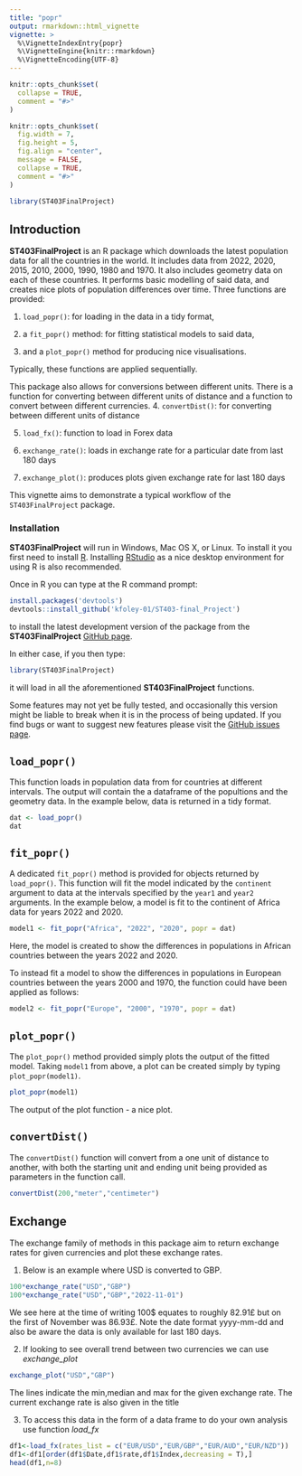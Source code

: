 ```yaml
---
title: "popr"
output: rmarkdown::html_vignette
vignette: >
  %\VignetteIndexEntry{popr}
  %\VignetteEngine{knitr::rmarkdown}
  %\VignetteEncoding{UTF-8}
---
```


```r
knitr::opts_chunk$set(
  collapse = TRUE,
  comment = "#>"
)
```

```r
knitr::opts_chunk$set(
  fig.width = 7,
  fig.height = 5,
  fig.align = "center",
  message = FALSE,
  collapse = TRUE,
  comment = "#>"
)
```

```r
library(ST403FinalProject)
```

## Introduction 

__ST403FinalProject__ is an R package which downloads the latest population data for all the countries in the world. It includes data from 2022, 2020, 2015, 2010, 2000, 1990, 1980 and 1970. It also includes geometry data on each of these countries. It performs basic modelling of said data, and creates nice plots of population differences over time. Three functions are provided:

  1. `load_popr()`: for loading in the data in a tidy format,
  
  2. a `fit_popr()` method: for fitting statistical models to said data,
  
  3. and a `plot_popr()` method for producing nice visualisations.
  
Typically, these functions are applied sequentially. 
  
This package also allows for conversions between different units. 
There is a function for converting between different units of distance and a function to
convert between different currencies.
   4. `convertDist()`: for converting between different units of distance
   
   5. `load_fx()`: function to load in Forex data
   
   6. `exchange_rate()`: loads in exchange rate for a particular date from last 180 days
   
   7. `exchange_plot()`: produces plots given exchange rate for last 180 days

This vignette aims to demonstrate a typical workflow of the `ST403FinalProject` package.


### Installation 

__ST403FinalProject__ will run in Windows, Mac OS X, or Linux. To install it you first need to install [R](https://cran.r-project.org/). Installing [RStudio](https://www.rstudio.com/) as a nice desktop environment for using R is also recommended.

Once in R you can type at the R command prompt:

```r
install.packages('devtools')
devtools::install_github('kfoley-01/ST403-final_Project')
```

to install the latest development version of the package from the __ST403FinalProject__ [GitHub page](https://github.com/kfoley-01/ST403-final_Project). 

In either case, if you then type:

```r
library(ST403FinalProject)
```

it will load in all the aforementioned __ST403FinalProject__ functions.

Some features may not yet be fully tested, and occasionally this version might be liable to break when it is in the process of being updated. If you find bugs or want to suggest new features please visit the [GitHub issues page](https://github.com/kfoley-01/ST403-final_Project/issues).


## `load_popr()`

This function loads in population data from for countries at different intervals.  The output will contain the a dataframe of the popultions and the geometry data. In the example below, data is returned in a tidy format.

```r
dat <- load_popr()
dat
```


## `fit_popr()`

A dedicated `fit_popr()` method is provided for objects returned by `load_popr()`. This function will fit the model indicated by the `continent` argument to data at the intervals specified by the `year1` and `year2` arguments. In the example below, a  model is fit to the continent of Africa data for years 2022 and 2020. 

```r
model1 <- fit_popr("Africa", "2022", "2020", popr = dat)
```

Here, the model is created to show the differences in populations in African countries between the years 2022 and 2020.

To instead fit a model to show the differences in populations in European countries between the years 2000 and 1970, the function could have been applied as follows:

```r
model2 <- fit_popr("Europe", "2000", "1970", popr = dat)
```

## `plot_popr()`

The `plot_popr()` method provided simply plots the output of the fitted model. Taking `model1` from above, a plot can be created simply by typing `plot_popr(model1)`.

```r
plot_popr(model1)
```

The output of the plot function - a nice plot.

## `convertDist()`

The `convertDist()` function will convert from a one unit of distance to another,
with both the starting unit and ending unit being provided as parameters in 
the function call.

```r
convertDist(200,"meter","centimeter")
```

## Exchange {.tabset}

The exchange family of methods in this package aim to return exchange rates for given currencies and plot these exchange rates. 

 1.  Below is an example where USD is converted to GBP.

```r
100*exchange_rate("USD","GBP")
100*exchange_rate("USD","GBP","2022-11-01")
```
  We see here at the time of writing 100$ equates to roughly 82.91£ but on the first of November was 86.93£. Note the date format yyyy-mm-dd and also be aware the data is only available for last 180 days.
  
  2.  If looking to see overall trend between two currencies we can use *exchange_plot*
  
```r
exchange_plot("USD","GBP")
```
  
   The lines indicate the min,median and max for the given exchange rate. The current exchange rate is also given in the title
  
  3.
To access this data in the form of a data frame to do your own analysis use function *load_fx*

```r
df1<-load_fx(rates_list = c("EUR/USD","EUR/GBP","EUR/AUD","EUR/NZD"))
df1<-df1[order(df1$Date,df1$rate,df1$Index,decreasing = T),]
head(df1,n=8)
```

